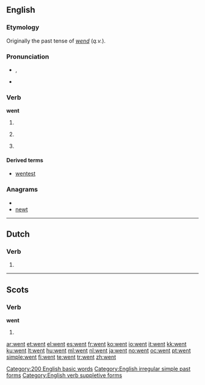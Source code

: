 ==English==

{{rank|every|think|life|131|went|back|under|same}}

===Etymology===
Originally the past tense of ''[[wend]]'' (''q.v.'').

===Pronunciation===
* {{IPA|/wεnt/}}, {{SAMPA|/wEnt/}}
*{{audio|en-us-went.ogg|Audio (US)}}
*:{{rhymes|ɛnt}}

===Verb===
'''went'''

# {{simple past of|[[go]]}}
# {{nonstandard}} {{past participle of|[[go]]}}
# {{archaic}} {{past of|[[wend]]}}

====Derived terms====
* [[wentest]] {{i|archaic}}

[[Category:200 English basic words]]
[[Category:English irregular simple past forms]]

===Anagrams===
* {{alphagram|entw}}
* [[newt]]

[[Category:English verb suppletive forms]]

----

==Dutch==

===Verb===
{{infl|nl|verb form}}

# {{form of|2nd/3rd person singular present tense|[[wennen]]}}

----

==Scots==

===Verb===
'''went'''

# {{simple past of|tae [[gan#Scots|gan]]|lang=Scots}}

[[ar:went]]
[[et:went]]
[[el:went]]
[[es:went]]
[[fr:went]]
[[ko:went]]
[[io:went]]
[[it:went]]
[[kk:went]]
[[ku:went]]
[[lt:went]]
[[hu:went]]
[[ml:went]]
[[nl:went]]
[[ja:went]]
[[no:went]]
[[oc:went]]
[[pt:went]]
[[simple:went]]
[[fi:went]]
[[te:went]]
[[tr:went]]
[[zh:went]]